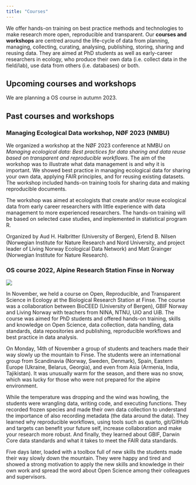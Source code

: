 ```yaml
---
title: "Courses"
---
```


We offer hands-on training on best practice methods and technologies to make research more open, reproducible and transparent. Our **courses and workshops** are centred around the life-cycle of data from planning, managing, collecting, curating, analysing, publishing, storing, sharing and reusing data. They are aimed at PhD students as well as early-career researchers in ecology, who produce their own data (i.e. collect data in the field/lab), use data from others (i.e. databases) or both.


## Upcoming courses and workshops

We are planning a OS course in autumn 2023.


## Past courses and workshops

### Managing Ecological Data workshop, NØF 2023 (NMBU)

We organized a workshop at the NØF 2023 conference at NMBU on *Managing ecological data: Best practices for data sharing and data reuse based on transparent and reproducible workflows*. The aim of the workshop was to illustrate what data management is and why it is important. We showed best practice in managing ecological data for sharing your own data, applying FAIR principles, and for reusing existing datasets. The workshop included hands-on training tools for sharing data and making reproducible documents.

The workshop was aimed at ecologists that create and/or reuse ecological data from early career researchers with little experience with data management to more experienced researchers. The hands-on training will be based on selected case studies, and implemented in statistical program R.

Organized by Aud H. Halbritter (University of Bergen), Erlend B. Nilsen (Norwegian Institute for Nature Research and Nord University, and project leader of Living Norway Ecological Data Network) and Matt Grainger (Norwegian Institute for Nature Research).

### OS course 2022, Alpine Research Station Finse in Norway

![](images/course_2022.jpg)

In November, we held a course on Open, Reproducible, and Transparent Science in Ecology at the Biological Research Station at Finse. The course was a collaboration between BioCEED (University of Bergen), GBIF Norway and Living Norway with teachers from NINA, NTNU, UiO and UiB. The course was aimed for PhD students and offered hands-on training, skills and knowledge on Open Science, data collection, data handling, data standards, data repositories and publishing, reproducible workflows and best practice in data analysis.

On Monday, 14th of November a group of students and teachers made their way slowly up the mountain to Finse. The students were an international group from Scandinavia (Norway, Sweden, Denmark), Spain, Eastern Europe (Ukraine, Belarus, Georgia), and even from Asia (Armenia, India, Tajikistan). It was unusually warm for the season, and there was no snow, which was lucky for those who were not prepared for the alpine environment.

While the temperature was dropping and the wind was howling, the students were wrangling data, writing code, and executing functions. They recorded frozen species and made their own data collection to understand the importance of also recording metadata (the data around the data). They learned why reproducible workflows, using tools such as quarto, git/GitHub and targets can benefit your future self, increase collaboration and make your research more robust. And finally, they learned about GBIF, Darwin Core data standards and what it takes to meet the FAIR data standards.

Five days later, loaded with a toolbox full of new skills the students made their way slowly down the mountain. They were happy and tired and showed a strong motivation to apply the new skills and knowledge in their own work and spread the word about Open Science among their colleagues and supervisors.
